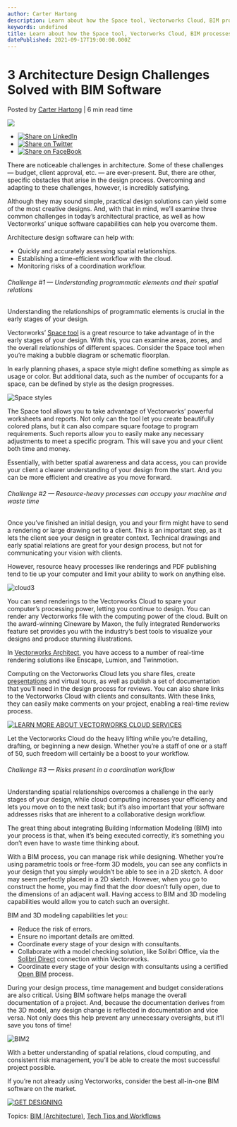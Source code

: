 ```yaml
---
author: Carter Hartong
description: Learn about how the Space tool, Vectorworks Cloud, BIM processes, and 3D modeling can help you navigate common design challenges.
keywords: undefined
title: Learn about how the Space tool, Vectorworks Cloud, BIM processes, and 3D modeling can help you navigate common design challenges. 
datePublished: 2021-09-17T19:00:00.000Z
---
```

  

# 3 Architecture Design Challenges Solved with BIM Software

 Posted by [Carter Hartong](https://blog.vectorworks.net/author/carter-hartong) | 6 min read time 

![](https://blog.vectorworks.net/hubfs/Blog%20Images/210917_ARCH%20Challenges/BIM2.png) 

* [![Share on LinkedIn](https://2659751.fs1.hubspotusercontent-na1.net/hubfs/2659751/michaelDemo/share-LI.png)](http://www.linkedin.com/shareArticle?mini=true&url=https%3A%2F%2Fblog.vectorworks.net%2Fhow-vectorworks-can-help-overcome-your-architecture-design-challenges)
* [![Share on Twitter](https://2659751.fs1.hubspotusercontent-na1.net/hubfs/2659751/michaelDemo/share-TW.png)](https://www.twitter.com/share?text=3%20Architecture%20Design%20Challenges%20Solved%20with%20BIM%20Software&url=https%3A%2F%2Fblog.vectorworks.net%2Fhow-vectorworks-can-help-overcome-your-architecture-design-challenges&via=PMGTweets)
* [![Share on FaceBook](https://2659751.fs1.hubspotusercontent-na1.net/hubfs/2659751/michaelDemo/share-FB.png)](https://www.facebook.com/sharer/sharer.php?u=https%3A%2F%2Fblog.vectorworks.net%2Fhow-vectorworks-can-help-overcome-your-architecture-design-challenges)

There are noticeable challenges in architecture. Some of these challenges — budget, client approval, etc. — are ever-present. But, there are other, specific obstacles that arise in the design process. Overcoming and adapting to these challenges, however, is incredibly satisfying. 

Although they may sound simple, practical design solutions can yield some of the most creative designs. And, with that in mind, we’ll examine three common challenges in today’s architectural practice, as well as how Vectorworks’ unique software capabilities can help you overcome them.   

Architecture design software can help with:

* Quickly and accurately assessing spatial relationships.
* Establishing a time-efficient workflow with the cloud.
* Monitoring risks of a coordination workflow.

###### Challenge #1 — Understanding programmatic elements and their spatial relations

Understanding the relationships of programmatic elements is crucial in the early stages of your design.

Vectorworks’ [Space tool](https://app-help.vectorworks.net/2022/eng/VW2022%5FGuide/Spaces/Planning%5Fbuildings.htm) is a great resource to take advantage of in the early stages of your design. With this, you can examine areas, zones, and the overall relationships of different spaces. Consider the Space tool when you’re making a bubble diagram or schematic floorplan. 

In early planning phases, a space style might define something as simple as usage or color. But additional data, such as the number of occupants for a space, can be defined by style as the design progresses.
  
  
![Space styles](https://blog.vectorworks.net/hs-fs/hubfs/Blog%20Images/210917_ARCH%20Challenges/Space%20styles.jpg?width=2376&name=Space%20styles.jpg)

The Space tool allows you to take advantage of Vectorworks’ powerful worksheets and reports. Not only can the tool let you create beautifully colored plans, but it can also compare square footage to program requirements. Such reports allow you to easily make any necessary adjustments to meet a specific program. This will save you and your client both time and money. 

Essentially, with better spatial awareness and data access, you can provide your client a clearer understanding of your design from the start. And you can be more efficient and creative as you move forward. 

###### Challenge #2 — Resource-heavy processes can occupy your machine and waste time

Once you’ve finished an initial design, you and your firm might have to send a rendering or large drawing set to a client. This is an important step, as it lets the client see your design in greater context. Technical drawings and early spatial relations are great for your design process, but not for communicating your vision with clients. 

However, resource heavy processes like renderings and PDF publishing tend to tie up your computer and limit your ability to work on anything else.

![cloud3](https://blog.vectorworks.net/hs-fs/hubfs/Blog%20Images/210917_ARCH%20Challenges/cloud3.png?width=500&name=cloud3.png)

You can send renderings to the Vectorworks Cloud to spare your computer’s processing power, letting you continue to design. You can render any Vectorworks file with the computing power of the cloud. Built on the award-winning Cineware by Maxon, the fully integrated Renderworks feature set provides you with the industry’s best tools to visualize your designs and produce stunning illustrations. 

In [Vectorworks Architect](https://www.vectorworks.net/en-US/architect), you have access to a number of real-time rendering solutions like Enscape, Lumion, and Twinmotion. 

Computing on the Vectorworks Cloud lets you share files, create [presentations](https://university.vectorworks.net/mod/page/view.php?id=396) and virtual tours, as well as publish a set of documentation that you’ll need in the design process for reviews. You can also share links to the Vectorworks Cloud with clients and consultants. With these links, they can easily make comments on your project, enabling a real-time review process.

[![LEARN MORE ABOUT VECTORWORKS CLOUD SERVICES](https://no-cache.hubspot.com/cta/default/3018241/2d88f3b6-a4e5-4412-9bae-534053a83a62.png)](https://cta-redirect.hubspot.com/cta/redirect/3018241/2d88f3b6-a4e5-4412-9bae-534053a83a62) 

Let the Vectorworks Cloud do the heavy lifting while you’re detailing, drafting, or beginning a new design. Whether you’re a staff of one or a staff of 50, such freedom will certainly be a boost to your workflow.

###### Challenge #3 — Risks present in a coordination workflow 

Understanding spatial relationships overcomes a challenge in the early stages of your design, while cloud computing increases your efficiency and lets you move on to the next task; but it’s also important that your software addresses risks that are inherent to a collaborative design workflow.

The great thing about integrating Building Information Modeling (BIM) into your process is that, when it’s being executed correctly, it’s something you don’t even have to waste time thinking about.

With a BIM process, you can manage risk while designing. Whether you’re using parametric tools or free-form 3D models, you can see any conflicts in your design that you simply wouldn’t be able to see in a 2D sketch. A door may seem perfectly placed in a 2D sketch. However, when you go to construct the home, you may find that the door doesn’t fully open, due to the dimensions of an adjacent wall. Having access to BIM and 3D modeling capabilities would allow you to catch such an oversight. 

BIM and 3D modeling capabilities let you:

* Reduce the risk of errors.
* Ensure no important details are omitted.
* Coordinate every stage of your design with consultants.
* Collaborate with a model checking solution, like Solibri Office, via the [Solibri Direct](https://www.youtube.com/watch?v=CA3ogyBhJSY) connection within Vectorworks.
* Coordinate every stage of your design with consultants using a certified [Open BIM](https://www.vectorworks.net/architect/open-bim) process.

During your design process, time management and budget considerations are also critical. Using BIM software helps manage the overall documentation of a project. And, because the documentation derives from the 3D model, any design change is reflected in documentation and vice versa. Not only does this help prevent any unnecessary oversights, but it’ll save you tons of time!

![BIM2](https://blog.vectorworks.net/hs-fs/hubfs/Blog%20Images/210917_ARCH%20Challenges/BIM2.png?width=2376&name=BIM2.png)

With a better understanding of spatial relations, cloud computing, and consistent risk management, you’ll be able to create the most successful project possible. 

If you’re not already using Vectorworks, consider the best all-in-one BIM software on the market.

[![GET DESIGNING](https://no-cache.hubspot.com/cta/default/3018241/cd1052a4-d78f-453c-be6d-04ef5adcc964.png)](https://cta-redirect.hubspot.com/cta/redirect/3018241/cd1052a4-d78f-453c-be6d-04ef5adcc964) 

 Topics: [BIM (Architecture)](https://blog.vectorworks.net/topic/bim-architecture), [Tech Tips and Workflows](https://blog.vectorworks.net/topic/tech-tips-and-workflows) 

  